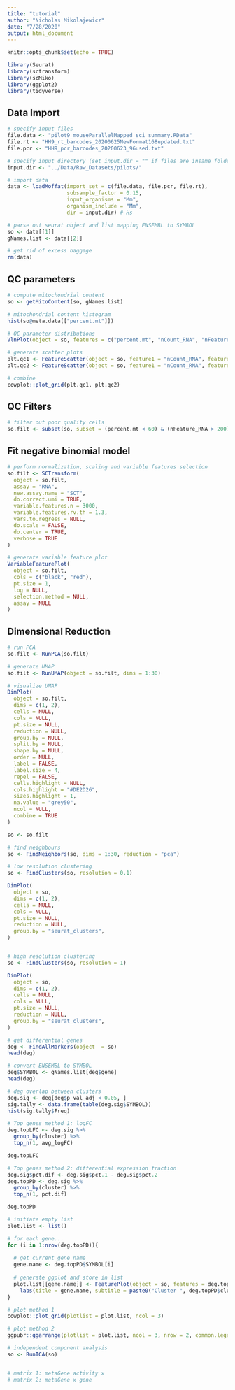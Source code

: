 ```yaml
---
title: "tutorial"
author: "Nicholas Mikolajewicz"
date: "7/28/2020"
output: html_document
---
```


```r
knitr::opts_chunk$set(echo = TRUE)

library(Seurat)
library(sctransform)
library(scMiko)
library(ggplot2)
library(tidyverse)

```

## Data Import

```r

# specify input files
file.data <- "pilot9_mouseParallelMapped_sci_summary.RData"
file.rt <- "HH9_rt_barcodes_20200625NewFormat168updated.txt"
file.pcr <- "HH9_pcr_barcodes_20200623_96used.txt"

# specify input directory (set input.dir = "" if files are insame folder as analysis script)
input.dir <- "../Data/Raw_Datasets/pilots/"

# import data
data <- loadMoffat(import_set = c(file.data, file.pcr, file.rt),
                   subsample_factor = 0.15,
                   input_organisms = "Mm",
                   organism_include = "Mm",
                   dir = input.dir) # Hs

# parse out seurat object and list mapping ENSEMBL to SYMBOL
so <- data[[1]]
gNames.list <- data[[2]]

# get rid of excess baggage
rm(data)
```


## QC parameters

```r

# compute mitochondrial content
so <- getMitoContent(so, gNames.list)

# mitochondrial content histogram
hist(so@meta.data[["percent.mt"]])

# QC parameter distributions
VlnPlot(object = so, features = c("percent.mt", "nCount_RNA", "nFeature_RNA"))

# generate scatter plots
plt.qc1 <- FeatureScatter(object = so, feature1 = "nCount_RNA", feature2 = "percent.mt")
plt.qc2 <- FeatureScatter(object = so, feature1 = "nCount_RNA", feature2 = "nFeature_RNA")

# combine
cowplot::plot_grid(plt.qc1, plt.qc2)
```


## QC Filters

```r

# filter out poor quality cells
so.filt <- subset(so, subset = (percent.mt < 60) & (nFeature_RNA > 200) & (nFeature_RNA < 9000))

```

## Fit negative binomial model

```r

# perform normalization, scaling and variable features selection
so.filt <- SCTransform(
  object = so.filt,
  assay = "RNA",
  new.assay.name = "SCT",
  do.correct.umi = TRUE,
  variable.features.n = 3000,
  variable.features.rv.th = 1.3,
  vars.to.regress = NULL,
  do.scale = FALSE,
  do.center = TRUE,
  verbose = TRUE
)

# generate variable feature plot
VariableFeaturePlot(
  object = so.filt,
  cols = c("black", "red"),
  pt.size = 1,
  log = NULL,
  selection.method = NULL,
  assay = NULL
)

```



## Dimensional Reduction

```r

# run PCA
so.filt <- RunPCA(so.filt)

# generate UMAP
so.filt <- RunUMAP(object = so.filt, dims = 1:30)

# visualize UMAP
DimPlot(
  object = so.filt,
  dims = c(1, 2),
  cells = NULL,
  cols = NULL,
  pt.size = NULL,
  reduction = NULL,
  group.by = NULL,
  split.by = NULL,
  shape.by = NULL,
  order = NULL,
  label = FALSE,
  label.size = 4,
  repel = FALSE,
  cells.highlight = NULL,
  cols.highlight = "#DE2D26",
  sizes.highlight = 1,
  na.value = "grey50",
  ncol = NULL,
  combine = TRUE
)


```





```r

so <- so.filt

# find neighbours
so <- FindNeighbors(so, dims = 1:30, reduction = "pca")

# low resolution clustering
so <- FindClusters(so, resolution = 0.1)

DimPlot(
  object = so,
  dims = c(1, 2),
  cells = NULL,
  cols = NULL,
  pt.size = NULL,
  reduction = NULL,
  group.by = "seurat_clusters",
)


# high resolution clustering
so <- FindClusters(so, resolution = 1)

DimPlot(
  object = so,
  dims = c(1, 2),
  cells = NULL,
  cols = NULL,
  pt.size = NULL,
  reduction = NULL,
  group.by = "seurat_clusters",
)

```




```r


# get differential genes
deg <- FindAllMarkers(object  = so)
head(deg)

# convert ENSEMBL to SYMBOL
deg$SYMBOL <- gNames.list[deg$gene]
head(deg)

# deg overlap between clusters
deg.sig <- deg[deg$p_val_adj < 0.05, ]
sig.tally <- data.frame(table(deg.sig$SYMBOL))
hist(sig.tally$Freq)

# Top genes method 1: logFC
deg.topLFC <- deg.sig %>%
  group_by(cluster) %>%
  top_n(1, avg_logFC)

deg.topLFC

# Top genes method 2: differential expression fraction
deg.sig$pct.dif <- deg.sig$pct.1 - deg.sig$pct.2
deg.topPD <- deg.sig %>%
  group_by(cluster) %>%
  top_n(1, pct.dif)

deg.topPD


```


```r

# initiate empty list
plot.list <- list()

# for each gene...
for (i in 1:nrow(deg.topPD)){
  
  # get current gene name
  gene.name <- deg.topPD$SYMBOL[i]
  
  # generate ggplot and store in list
  plot.list[[gene.name]] <- FeaturePlot(object = so, features = deg.topPD$gene[i]) + 
    labs(title = gene.name, subtitle = paste0("Cluster ", deg.topPD$cluster[i]))
}

# plot method 1
cowplot::plot_grid(plotlist = plot.list, ncol = 3)

# plot method 2
ggpubr::ggarrange(plotlist = plot.list, ncol = 3, nrow = 2, common.legend = T)


```


```r

# independent component analysis
so <- RunICA(so)


# matrix 1: metaGene activity x 
# matrix 2: metaGene x gene

```





